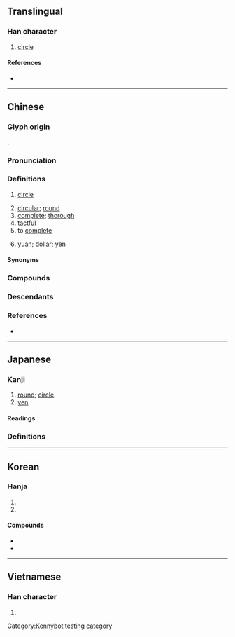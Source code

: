 {{also|圆|円|圎|圜}}
{{character info}}
==Translingual==
{{Han simplified forms|圓|円|圆}}

===Han character===
{{Han char|rn=31|rad=囗|as=10|sn=13|four=60806|canj=WRBC|ids=⿴囗員}}

# [[circle]]

====References====
* {{Han ref|kx=0220.090|dkj=04819|dj=0451.140|hdz=10724.070|uh=5713|ud=22291|bh=B6EA|bd=46826}}

----

==Chinese==
{{zh-forms|s=圆|ss=元|alt=圎,园,円-especially “yen”}}
{{zh-wp|lzh|wuu|yue|zh:圓 (消歧義)}}

===Glyph origin===
{{Han etym}}
{{Han compound|囗|員|c1=s|c2=p|ls=psc}}.

===Pronunciation===
{{zh-pron
|m=yuán
|m-s=yuan2
|dg=йүан1
|c=jyun4,jen1
|c_note=jen1 - “yen” (Hong Kong colloquial borrowing from {{bor|yue|en|yen}})
|c-t=yon3
|g=yon4
|h=pfs=yèn;gd=yan2
|j=ye1
|mb=ṳ̂ing
|md=ièng/uòng
|md_note=ièng - vernacular (“circle; round”); uòng - literary (“complete; currency”)
|mn=îⁿ/oân
|mn_note=îⁿ - vernacular; oân - literary
|mn-t=in5
|w=3hhyoe
|x=ye2
|mc=y
|oc=y
|ma=y
|ca=LL-Q9186-Justinrleung-圓.wav
|mna=Taiwanese-The_Vowel_inn.ogg
|cat=a,n,v
}}

===Definitions===
{{zh-hanzi}}

# {{lb|zh|mathematics}} [[circle]]
# [[circular]]; [[round]]
# [[complete]]; [[thorough]]
# [[tactful]]
# to [[complete]]
# {{lb|zh|numismatics}} [[yuan]]; [[dollar]]; [[yen]]
#: {{zh-syn|元}}

====Synonyms====
{{zh-dial}}

===Compounds===
{{zh-der|圓白菜|圓場|圓嘟嘟|圓骨碌|圓鼓鼓|圓規|圓活|圓滿|圓夢|圓圈|圓圈兒|圓潤|圓珠筆|圓錐|湯圓|桂圓肉|同心圓|圓錐體|圓錐曲線|圓墳|圓謊|圓教|包圓兒|圓形動物|圓周運動|圓融|圓首方足|圓筒|團圓節|圓融三諦|外接圓|削觚為圓|圓環|圓社|圓形|六相圓融|好夢難圓|圓桌|圓備|圓月|圓宰|圓筆|圓滾滾|圓形劇場|圓汛|圓睜|圓子|圓明園|圓眼|外圓內方|功德圓滿|圓周|大圓滿法|乾圓潔淨|圓山|同軸圓|圓便|圓測|剔團圓|一裹圓|復圓|圓舞曲|圓顱方趾|圓滑|圓面大耳|圓熟|圓柱|圓心|八面圓通|小圓|圓就|圓通|圓頭|圓頭方足|尖齊圓健|圓桌會議|半圓規|圓仔湯|圓頂|圓周率|字正腔圓|圓弧|大圓|刓方為圓|團圓|圓作|圓扉|圓靈|圓鑿方枘|圓柱體|圓和|對圓|圓月門|大團圓|大圓圈線|半圓|圓寂|圓心角|圓全|切圓|圓脣元音|圓雕|圓鍬|圓臉|圓經|圓渾|圓桌武士|圓房|圓成|圓周角|圓光|事緩則圓|削方為圓|圓飯|山粉圓|兩眼圓睜|圓通大士|圓籠|功行圓滿|搓圓仔湯|打圓相|月缺難圓|方趾圓顱|溜圓|空心湯圓|枘圓鑿方|橢圓規|玉潤珠圓|搓湯圓|月圓花好|智圓行方|打圓場|方圓|滾瓜溜圓|毀方投圓|破鏡重圓|破觚為圓|破矩為圓|方鑿圓枘|橢圓形|渾圓|桂圓|搓圓仔|杏眼圓睜|珠圓玉潤|浮圓子|擬規畫圓|橢圓星系|戴圓履方|橢圓體|滾圓|方底圓蓋|斲方為圓|隨方就圓|規圓矩方|陣圓|銅圓|行滿功圓|缺月再圓|骨肉團圓|跑圓場|面面俱圓|粉圓|花好月圓|金圓外交|鴨蛋圓|鑿圓枘方|長圓|腰圓|蹴圓|音正詞圓|面圓耳大|金圓券|自圓其說|肉圓|美圓|美夢難圓|踢圓|重圓|圓軲轆|平圓|立圓|圓標|圓丘}}

===Descendants===
{{CJKV||s=円|えん|원}}

===References===
* {{R:yue:Hanzi}}

{{zh-cat|Beginning|Currency}}

----

==Japanese==
{{ja-kanji forms|円|圓}}

===Kanji===
{{ja-kanji|grade=8|rs=囗10|shin=円}}

# [[round]]; [[circle]]
# [[yen]]

====Readings====
{{ja-readings
|goon=えん<ゑん
|kanon=えん<ゑん
|kun=まる-い, つぶ-ら, まど-か, まろ-やか
}}

===Definitions===
{{ja-gv|円}}

----

==Korean==

===Hanja===
{{ko-hanja|둥글다|둥글|원}}

# {{hanja form of|원|[[circle]]}}
# {{hanja form of|원|[[won]]}}

====Compounds====
* {{ko-l|타원|an [[ellipse]]|楕圓}}
* {{ko-l|원형|[[circle]]|圓形}}

----

==Vietnamese==

===Han character===
{{vi-readings|reading=viên, vin|rs=囗10}}

# {{rfdef|vi|sort=囗10}}

[[Category:Kennybot testing category]]